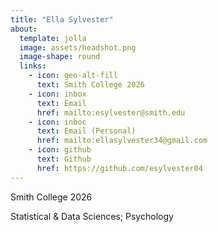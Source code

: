 ```yaml
---
title: "Ella Sylvester"
about:
  template: jolla
  image: assets/headshot.png
  image-shape: round
  links:
    - icon: geo-alt-fill
      text: Smith College 2026
    - icon: inbox
      text: Email
      href: mailto:esylvester@smith.edu
    - icon: inboc
      text: Email (Personal)
      href: mailto:ellasylvester34@gmail.com
    - icon: github
      text: Github
      href: https://github.com/esylvester04
---
```


Smith College 2026

Statistical & Data Sciences; Psychology 
